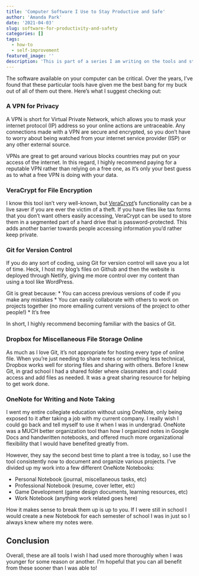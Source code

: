 ```yaml
---
title: 'Computer Software I Use to Stay Productive and Safe'
author: 'Amanda Park'
date: '2021-04-03'
slug: software-for-productivity-and-safety
categories: []
tags:
  - how-to
  - self-improvement
featured_image: ''
description: 'This is part of a series I am writing on the tools and strategies I use to get work done in a safe manner. This post specifically focuses on computer software tools and using them to your advantage.'
---
```


The software available on your computer can be critical. Over the years, I've found that these particular tools have given me the best bang for my buck out of all of them out there. Here's what I suggest checking out:

### A VPN for Privacy

A VPN is short for Virtual Private Network, which allows you to mask your internet protocol (IP) address so your online actions are untraceable. Any connections made with a VPN are secure and encrypted, so you don't have to worry about being watched from your internet service provider (ISP) or any other external source.

VPNs are great to get around various blocks countries may put on your access of the internet. In this regard, I highly recommend paying for a reputable VPN rather than relying on a free one, as it's only your best guess as to what a free VPN is doing with your data. 

### VeraCrypt for File Encryption

I know this tool isn't very well-known, but [VeraCrypt](https://www.veracrypt.fr/en/Home.html)'s functionality can be a live saver if you are ever the victim of a theft. If you have files like tax forms that you don't want others easily accessing, VeraCrypt can be used to store them in a segmented part of a hard drive that is password-protected. This adds another barrier towards people accessing information you'd rather keep private.

### Git for Version Control

If you do any sort of coding, using Git for version control will save you a lot of time. Heck, I host my blog's files on Github and then the website is deployed through Netlify, giving me more control over my content than using a tool like WordPress. 

Git is great because:
* You can access previous versions of code if you make any mistakes
* You can easily collaborate with others to work on projects together (no more emailing current versions of the project to other people!)
* It's free

In short, I highly recommend becoming familiar with the basics of Git.

### Dropbox for Miscellaneous File Storage Online

As much as I love Git, it's not appropriate for hosting every type of online file. When you're just needing to share notes or something less technical, Dropbox works well for storing files and sharing with others. Before I knew Git, in grad school I had a shared folder where classmates and I could access and add files as needed. It was a great sharing resource for helping to get work done.

### OneNote for Writing and Note Taking

I went my entire collegiate education without using OneNote, only being exposed to it after taking a job with my current company. I really wish I could go back and tell myself to use it when I was in undergrad. OneNote was a MUCH better organization tool than how I organized notes in Google Docs and handwritten notebooks, and offered much more organizational flexibility that I would have benefited greatly from.

However, they say the second best time to plant a tree is today, so I use the tool consistently now to document and organize various projects. I've divided up my work into a few different OneNote Notebooks:

* Personal Notebook (journal, miscellaneous tasks, etc)
* Professional Notebook (resume, cover letter, etc)
* Game Development (game design documents, learning resources, etc)
* Work Notebook (anything work related goes here)

How it makes sense to break them up is up to you. If I were still in school I would create a new Notebook for each semester of school I was in just so I always knew where my notes were. 

## Conclusion

Overall, these are all tools I wish I had used more thoroughly when I was younger for some reason or another. I'm hopeful that you can all benefit from these sooner than I was able to!